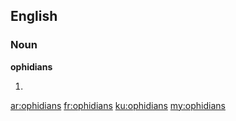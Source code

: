 ==English==

===Noun===
'''ophidians'''

# {{plural of|ophidian}}

[[ar:ophidians]]
[[fr:ophidians]]
[[ku:ophidians]]
[[my:ophidians]]